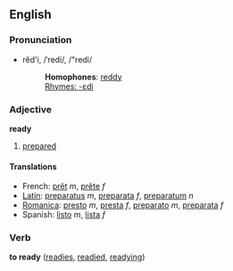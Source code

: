 ==English==
===Pronunciation===
*rĕd'i, /ˈredi/, /"redi/
*:'''Homophones''': [[reddy]]
*:[[Rhymes:English:-ɛdi|Rhymes: -ɛdi]]

===Adjective===
'''ready'''

# [[prepared]]

====Translations====
*French: [[prêt]] ''m'', [[prête]] ''f''
*[[Latin]]: [[preparatus]] ''m'', [[preparata]] ''f'', [[preparatum]] ''n''
*[[Romanica]]: [[presto]] ''m'', [[presta]] ''f'', [[preparato]] ''m'', [[preparata]] ''f''
*Spanish: [[listo]] ''m'', [[lista]] ''f''

===Verb===
'''to ready''' ([[readies]], [[readied]], [[readying]])